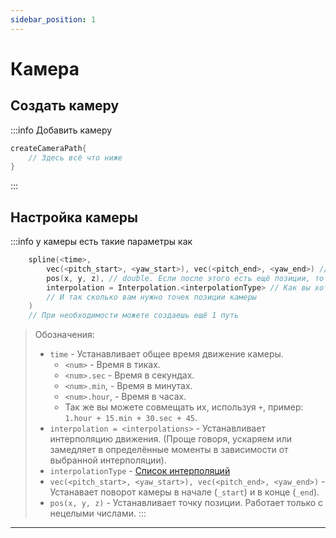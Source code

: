```yaml
---
sidebar_position: 1
---
```


# Камера

## Создать камеру

:::info Добавить камеру
```kts
createCameraPath{
    // Здесь всё что ниже
}
```
:::

## Настройка камеры

:::info у камеры есть такие параметры как
```kts
    spline(<time>,
        vec(<pitch_start>, <yaw_start>), vec(<pitch_end>, <yaw_end>) // Поворот камеры от Начала, до Конца пути
        pos(x, y, z), // double. Если после этого есть ещё позиции, то в конце этой строчки ставьте ","
        interpolation = Interpolation.<interpolationType> // Как вы хотиле сглажывать перемещение камеры. Если не указывать интерполяцию - по дефолту применится LINEAR
        // И так сколько вам нужно точек позиции камеры
    )
    // При необходимости можете создаешь ещё 1 путь
```
> Обозначения:
> - `time` - Устанавливает общее время движение камеры.
>   - `<num>` - Время в тиках.
>   - `<num>.sec` - Время в секундах.
>   - `<num>.min`, - Время в минутах.
>   - `<num>.hour`, - Время в часах.
>   - Так же вы можете совмещать их, используя `+`, пример: `1.hour + 15.min + 30.sec + 45`.
> - `interpolation = <interpolations>` - Устанавливает интерполяцию движения. (Проще говоря, ускаряем или замедляет в определённые моменты в зависимости от выбранной интерполяции).
>  - `interpolationType` - [Список интерполяций](../Tools/interpolations)
> - `vec(<pitch_start>, <yaw_start>), vec(<pitch_end>, <yaw_end>)` - Устанавает поворот камеры в начале (`_start`) и в конце (`_end`).
> - `pos(x, y, z)` - Устанавливает точку позиции. Работает только с нецелыми числами.
:::

---